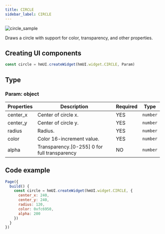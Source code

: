 ```yaml
---
title: CIRCLE
sidebar_label: CIRCLE
---
```


![circle_sample](/img/api/circle_sample.jpg)

Draws a circle with support for color, transparency, and other properties.

## Creating UI components

```js
const circle = hmUI.createWidget(hmUI.widget.CIRCLE, Param)
```

## Type

### Param: object

| Properties | Description                                  | Required | Type     |
| ---------- | -------------------------------------------- | -------- | -------- |
| center_x   | Center of circle x.                          | YES      | `number` |
| center_y   | Center of circle y.                          | YES      | `number` |
| radius     | Radius.                                      | YES      | `number` |
| color      | Color 16-increment value.                    | YES      | `number` |
| alpha      | Transparency.[0-255] 0 for full transparency | NO       | `number` |

## Code example

```js
Page({
  build() {
    const circle = hmUI.createWidget(hmUI.widget.CIRCLE, {
      center_x: 240,
      center_y: 240,
      radius: 120,
      color: 0xfc6950,
      alpha: 200
    })
  }
})
```
